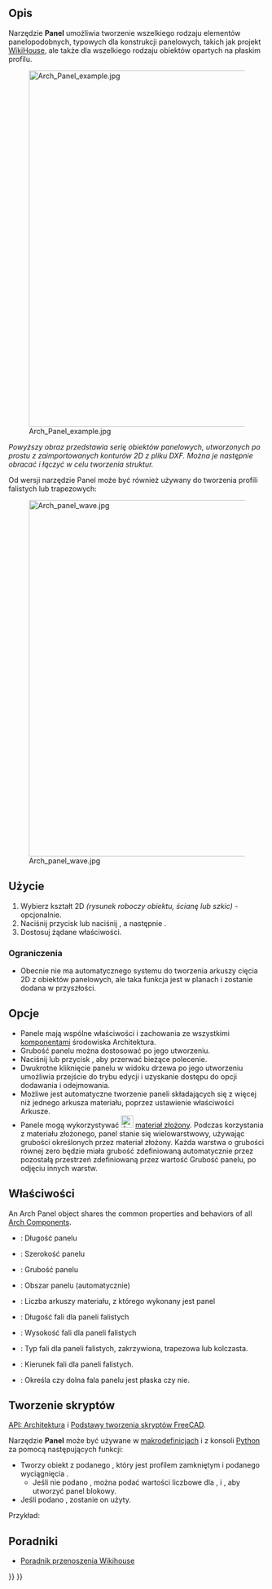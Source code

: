 <languages/>

{{Docnav/pl
|[[Arch_IfcSpreadsheet/pl|Utwórz arkusz IFC]]
|[[Arch_Panel_Cut/pl|Cięcie panelu]]
|[[BIM_Workbench/pl|środowisko pracy BIM]]
|IconL=Arch_IfcSpreadsheet.svg
|IconR=Arch_Panel_Cut.svg
|IconC=Workbench_BIM.svg
}}

{{VeryImportantMessage|POLECENIE TO JEST CZĘŚCIĄ ZINTEGROWANEGO środowiska pracy [[BIM_Workbench/pl|BIM]] w V1.0<br>
Ta strona została zaktualizowana dla tej wersji.}}

{{GuiCommand
|Name=Arch Panel
|Name/pl=Architektura: Panel
|MenuLocation=3D / BIM → Narzędzia panelu → Panel
|Workbenches=[[BIM_Workbench/pl|BIM]]
|Shortcut={{KEY|P}} {{KEY|A}}
|Version=0.15
|SeeAlso=[[Arch_Panel_Cut/pl|Panelizacja do cięcia]], [[Arch_Panel_Sheet/pl|Arkusz panela]]
}}

<span id="Description"></span>
==Opis==

Narzędzie '''Panel''' umożliwia tworzenie wszelkiego rodzaju elementów panelopodobnych, typowych dla konstrukcji panelowych, takich jak projekt [https://www.wikihouse.cc/ WikiHouse], ale także dla wszelkiego rodzaju obiektów opartych na płaskim profilu.

[[Image:Arch Panel example.jpg|700px]] 

''Powyższy obraz przedstawia serię obiektów panelowych, utworzonych po prostu z zaimportowanych konturów 2D z pliku DXF. Można je następnie obracać i łączyć w celu tworzenia struktur.''

Od wersji {{VersionPlus/pl|0.17}} narzędzie Panel może być również używany do tworzenia profili falistych lub trapezowych:

[[Image:Arch panel wave.jpg|700px]] 

<span id="Usage"></span>
==Użycie==

# Wybierz kształt 2D ''(rysunek roboczy obiektu, ścianę lub szkic)'' - opcjonalnie.
# Naciśnij przycisk {{Button|[[Image:Arch_Panel.svg|16px]] '''Panel'''}} lub naciśnij {{KEY|P}}, a następnie {{KEY|A}}.
# Dostosuj żądane właściwości.

<span id="Limitations"></span>
===Ograniczenia===

* Obecnie nie ma automatycznego systemu do tworzenia arkuszy cięcia 2D z obiektów panelowych, ale taka funkcja jest w planach i zostanie dodana w przyszłości.

<span id="Options"></span>
==Opcje==

<div class="mw-translate-fuzzy">
* Panele mają wspólne właściwości i zachowania ze wszystkimi [[Arch_Component/pl|komponentami]] środowiska Architektura.
* Grubość panelu można dostosować po jego utworzeniu.
* Naciśnij {{KEY|Esc}} lub przycisk {{Button|Anuluj}}, aby przerwać bieżące polecenie.
* Dwukrotne kliknięcie panelu w widoku drzewa po jego utworzeniu umożliwia przejście do trybu edycji i uzyskanie dostępu do opcji dodawania i odejmowania.
* Możliwe jest automatyczne tworzenie paneli składających się z więcej niż jednego arkusza materiału, poprzez ustawienie właściwości Arkusze.
* Panele mogą wykorzystywać [[Image:Arch_MultiMaterial.svg|24px]] [[Arch_MultiMaterial/pl|materiał złożony]]. Podczas korzystania z materiału złożonego, panel stanie się wielowarstwowy, używając grubości określonych przez materiał złożony. Każda warstwa o grubości równej zero będzie miała grubość zdefiniowaną automatycznie przez pozostałą przestrzeń zdefiniowaną przez wartość Grubość panelu, po odjęciu innych warstw.
</div>

<span id="Properties"></span>
==Właściwości==

An Arch Panel object shares the common properties and behaviors of all [[Arch_Component|Arch Components]].

* {{PropertyData|Długość}}: Długość panelu
* {{PropertyData|Szerokość}}: Szerokość panelu
* {{PropertyData|Grubość}}: Grubość panelu
* {{PropertyData|Obszar}}: Obszar panelu (automatycznie)
* {{PropertyData|Arkusze}}: Liczba arkuszy materiału, z którego wykonany jest panel
* {{PropertyData|Długość fali}}: Długość fali dla paneli falistych
* {{PropertyData|Wysokość fali}}: Wysokość fali dla paneli falistych
* {{PropertyData|Typ fali}}: Typ fali dla paneli falistych, zakrzywiona, trapezowa lub kolczasta.
* {{PropertyData|Kierunek fali}}: Kierunek fali dla paneli falistych.
* {{PropertyData|Fala denna}}: Określa czy dolna fala panelu jest płaska czy nie.

<span id="Scripting"></span>
==Tworzenie skryptów==

{{Emphasis|Zobacz również:}} [[Arch_API/pl|API: Architektura]] i [[FreeCAD_Scripting_Basics/pl|Podstawy tworzenia skryptów FreeCAD]].

Narzędzie '''Panel''' może być używane w [[Macros/pl|makrodefinicjach]] i z konsoli [[Python/pl|Python]] za pomocą następujących funkcji:

{{Code|code=
Panel = makePanel(baseobj=None, length=0, width=0, thickness=0, placement=None, name="Panel")
}}

* Tworzy obiekt {{incode|Panel}} z podanego {{incode|baseobj}}, który jest profilem zamkniętym i podanego wyciągnięcia {{incode|thickness}}.
** Jeśli nie podano {{incode|baseobj}}, można podać wartości liczbowe dla {{incode|length}}, {{incode|width}} i {{incode|thickness}}, aby utworzyć panel blokowy.
* Jeśli podano {{incode|placement}}, zostanie on użyty.

Przykład:

{{Code|code=
import FreeCAD, Draft, Arch

Rect = Draft.makeRectangle(1000, 400)
Panel = Arch.makePanel(Rect, thickness=36)
}}

<span id="Tutorials"></span>
==Poradniki==

* [[Wikihouse_porting_tutorial/pl|Poradnik przenoszenia Wikihouse]]


{{Docnav/pl
|[[Arch_IfcSpreadsheet/pl|Utwórz arkusz IFC]]
|[[Arch_Panel_Cut/pl|Cięcie panelu]]
|[[BIM_Workbench/pl|środowisko pracy BIM]]
|IconL=Arch_IfcSpreadsheet.svg
|IconR=Arch_Panel_Cut.svg
|IconC=Workbench_BIM.svg
}}

{{BIM_Tools_navi{{#translation:}}}}
{{Userdocnavi{{#translation:}}}}